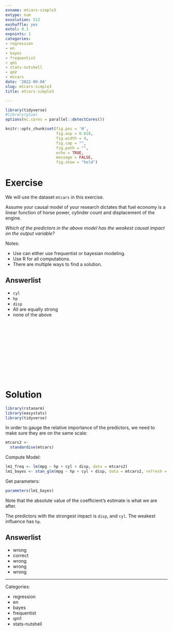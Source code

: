 ```yaml
---
exname: mtcars-simple3
extype: num
exsolution: 512
exshuffle: yes
extol: 0.1
expoints: 1
categories:
- regression
- en
- bayes
- frequentist
- qm1
- stats-nutshell
- qm2
- mtcars
date: '2022-09-04'
slug: mtcars-simple3
title: mtcars-simple3

---
```





```r
library(tidyverse)
#library(glue)
options(mc.cores = parallel::detectCores())

```


```r
knitr::opts_chunk$set(fig.pos = 'H',
                      fig.asp = 0.618,
                      fig.width = 4,
                      fig.cap = "", 
                      fig.path = "",
                      echo = TRUE,
                      message = FALSE,
                      fig.show = "hold")
```






# Exercise

We will use the dataset `mtcars` in this exercise.

Assume your causal model of your research dictates that fuel economy is a linear function of horse power, cylinder count and displacement of the engine.

*Which of the predictors in the above model has the weakest causal impact on the output variable?*


Notes:

- Use can either use frequentist or bayesian modeling.
- Use R for all computations.
- There are multiple ways to find a solution.


Answerlist
----------
* `cyl`
* `hp`
* `disp`
* All are equally strong
* none of the above






</br>
</br>
</br>
</br>
</br>
</br>
</br>
</br>
</br>
</br>

# Solution

```r
library(rstanarm)
library(easystats)
library(tidyverse)
```


In order to gauge the relative importance of the predictors,
we need to make sure they are on the same scale:


```r
mtcars2 <-
  standardise(mtcars)
```


Compute Model:

```r
lm1_freq <- lm(mpg ~ hp + cyl + disp, data = mtcars2)
lm1_bayes <- stan_glm(mpg ~ hp + cyl + disp, data = mtcars2, refresh = 0)
```


Get parameters:


```r
parameters(lm1_bayes)
```

Note that the absolute value of the coefficient's estimate is what we are after.

The predictors with the strongest impact is `disp`, and `cyl`. 
The weakest influence has `hp`.



Answerlist
----------


* wrong
* correct
* wrong
* wrong
* wrong





---

Categories: 

- regression
- en
- bayes
- frequentist
- qm1
- stats-nutshell

